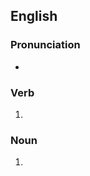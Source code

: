 ==English==

===Pronunciation===
* {{IPA|/əˈpɹeɪzɪŋ/|lang=en}}

===Verb===
{{head|en|present participle}}

# {{present participle of|appraise|lang=en|nocat=1}}

===Noun===
{{en-noun}}

# {{lb|en|Scotland|legal|historical}} {{alt form|apprising|lang=en}}